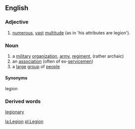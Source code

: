 == English ==

=== Adjective ===

# [[numerous]], [[vast]] [[multitude]] (as in 'his attributes are legion').

=== Noun ===
# a  [[military]] [[organization]], [[army]], [[regiment]], (rather archaic)
# an [[association]] (often of ex-[[servicemen]])
# a [[large]] [[group]] of [[people]]

==== Synonyms ====

legion

=== Derived words ===

[[legionary]]

{{wikipedia}}

[[la:Legion]]
[[pl:Legion]]